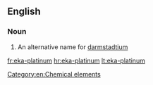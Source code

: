 ==English==

===Noun===
{{en-noun|head=[[eka]]-[[platinum]]|-}}

# An alternative name for [[darmstadtium]]

[[Category:en:Chemical elements]]

[[fr:eka-platinum]]
[[hr:eka-platinum]]
[[lt:eka-platinum]]